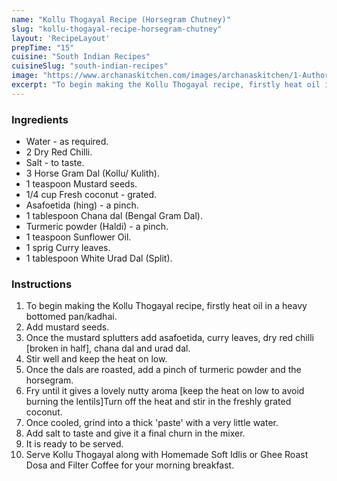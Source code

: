 ---
name: "Kollu Thogayal Recipe (Horsegram Chutney)"
slug: "kollu-thogayal-recipe-horsegram-chutney"
layout: 'RecipeLayout'
prepTime: "15"
cuisine: "South Indian Recipes"
cuisineSlug: "south-indian-recipes"
image: "https://www.archanaskitchen.com/images/archanaskitchen/1-Author/akila_subramanian/Kollu_Thogayal__Horsegram_Chutney.jpg"
excerpt: "To begin making the Kollu Thogayal recipe, firstly heat oil in a heavy bottomed pankadhai"
---

### Ingredients

- Water - as required.
- 2 Dry Red Chilli.
- Salt - to taste.
- 3 Horse Gram Dal (Kollu/ Kulith).
- 1 teaspoon Mustard seeds.
- 1/4 cup Fresh coconut - grated.
- Asafoetida (hing) - a pinch.
- 1 tablespoon Chana dal (Bengal Gram Dal).
- Turmeric powder (Haldi) - a pinch.
- 1 teaspoon Sunflower Oil.
- 1 sprig Curry leaves.
- 1 tablespoon White Urad Dal (Split).

### Instructions

1. To begin making the Kollu Thogayal recipe, firstly heat oil in a heavy bottomed pan/kadhai.
1. Add mustard seeds.
1. Once the mustard splutters add asafoetida, curry leaves, dry red chilli [broken in half], chana dal and urad dal.
1. Stir well and keep the heat on low.
1. Once the dals are roasted, add a pinch of turmeric powder and the horsegram.
1. Fry until it gives a lovely nutty aroma [keep the heat on low to avoid burning the lentils]Turn off the heat and stir in the freshly grated coconut.
1. Once cooled, grind into a thick 'paste' with a very little water.
1. Add salt to taste and give it a final churn in the mixer.
1. It is ready to be served.
1. Serve Kollu Thogayal along with Homemade Soft Idlis or Ghee Roast Dosa and Filter Coffee for your morning breakfast.
